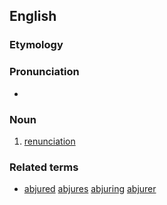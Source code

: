 ==English==

===Etymology===
{{suffix|en|abjure|ment}}

===Pronunciation===
* {{IPA|en|/əbˈd͡ʒʊə(ɹ)mənt/}}

===Noun===
{{en-noun}}

# {{lb|en|rare}} [[renunciation]]

===Related terms===
* [[abjured]] [[abjures]] [[abjuring]] [[abjurer]]